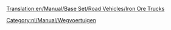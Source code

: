 [[Translation:en/Manual/Base Set/Road Vehicles/Iron Ore Trucks]]

{{nl/Manual/Base Set/Road Vehicles/Wegvoertuig|name     = MPS IJzerertsvrachtwagen
  |img      = en/Manual/Base Set/Road Vehicles/MPS Iron Ore Truck.png
  |price    = £4.961 (€9.922) 
  |speed    = 30 mph (48 km/h)
  |annual   = £421 (€842)
  |designed = 1936
  |life     = 15
  |capacity = 22 tonnes of iron ore
}}
{{nl/Manual/Base Set/Road Vehicles/Wegvoertuig|name     = Uhl IJzerertsvrachtwagen
  |img      = en/Manual/Base Set/Road Vehicles/Uhl Iron Ore Truck.png
  |price    = £5.740 (€11.480) 
  |speed    = 55 mph (88 km/h)
  |annual   = £787 (€1.574)
  |designed = 1977
  |life     = 15
  |capacity = 25 tonnes of iron ore
}}
{{nl/Manual/Base Set/Road Vehicles/Wegvoertuig|name     = Chippy IJzerertsvrachtwagen
  |img      = en/Manual/Base Set/Road Vehicles/Chippy Iron Ore Truck.png
  |price    = £6.150 (€12.300) 
  |speed    = 70 mph (112 km/h)
  |annual   = £1.125 (€2.250)
  |designed = 2011
  |life     = 15
  |capacity = 27 tonnes of iron ore
}}

[[Category:nl/Manual/Wegvoertuigen]]